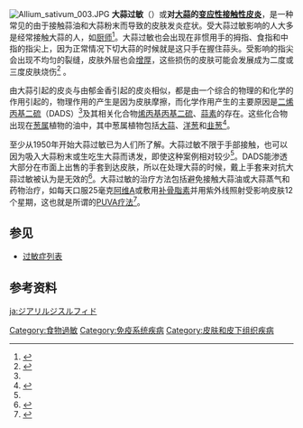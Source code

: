 {{medical}}
[[File:Allium_sativum_003.JPG|thumb]]
'''大蒜过敏'''（{{lang|en|garlic allergy}}）或'''对[[大蒜|大蒜]]的[[变应性接触性皮炎|变应性接触性皮炎]]'''，是一种常见的由于接触蒜油和大蒜粉末而导致的皮肤发炎症状。受大蒜过敏影响的人大多是经常接触大蒜的人，如[[厨师|厨师]]<ref>{{cite book|url=http://books.google.com/?id=Dj9asUfurpcC&pg=PA396|page=396|title=Condensed handbook of occupational dermatology|author=Lasse Kanerva, Peter Elsner, Jan E. Wahlberg, Howard I. Maibach|publisher=Springer|year=2004|isbn=3540443487}}</ref>。大蒜过敏也会出现在非惯用手的拇指、食指和中指的指尖上，因为正常情况下切大蒜的时候就是这只手在握住蒜头。受影响的指尖会出现不均匀的裂缝，皮肤外层也会[[角化过度|增厚]]，这些损伤的皮肤可能会发展成为二度或三度皮肤烧伤<ref name=b1>{{cite book|url=http://books.google.com/?id=f2IwYiyh3YUC&pg=PT305|page=305|title=Dermatology, Volume 2|author=Thomas D. Horn|publisher=Elsevier Health Sciences|year=2003|isbn=0323025781}}</ref> 。

由大蒜引起的皮炎与由郁金香引起的皮炎相似，都是由一个综合的物理的和化学的作用引起的，物理作用的产生是因为皮肤摩擦，而化学作用产生的主要原因是[[二烯丙基二硫|二烯丙基二硫]]（DADS）<ref name=b1/>及其相关化合物[[烯丙基丙基二硫|烯丙基丙基二硫]]、[[蒜素|蒜素]]的存在。这些化合物出现在[[葱属|葱属]]植物的油中，其中葱属植物包括[[大蒜|大蒜]]、[[洋葱|洋葱]]和[[韭葱|韭葱]]<ref name=b2>{{cite book|url=http://books.google.com/?id=6AB89RHV9ucC&pg=PA288|page=228|title=Garlic and other alliums: the lore and the science|author=Eric Block|publisher=Royal Society of Chemistry|year=2009|isbn=0854041907}}</ref>。

至少从1950年开始大蒜过敏已为人们所了解。大蒜过敏不限于手部接触，也可以因为吸入大蒜粉末或生吃生大蒜而诱发，即使这种案例相对较少<ref name=b2/>。DADS能渗透大部分在市面上出售的手套到达皮肤，所以在处理大蒜的时候，戴上手套来对抗大蒜过敏被认为是无效的<ref>{{cite journal|pmid=15527433|year=2004|last1=Moyle|first1=M|last2=Frowen|first2=K|last3=Nixon|first3=R|title=Use of gloves in protection from diallyl disulphide allergy.|volume=45|issue=4|pages=223–5|doi=10.1111/j.1440-0960.2004.00102.x|journal=The Australasian journal of dermatology}}</ref>。大蒜过敏的治疗方法包括避免接触大蒜油或大蒜蒸气和药物治疗，如每天口服25毫克[[阿维A|阿维A]]或敷用[[补骨脂素|补骨脂素]]并用紫外线照射受影响皮肤12个星期，这也就是所谓的[[PUVA疗法|PUVA疗法]]<ref>{{cite book|url=http://books.google.com/?id=dQBAzfyCeQ8C&pg=PA723|page=723|title=Fisher's contact dermatitis|author=Robert L. Rietschel, Joseph F. Fowler, Alexander A. Fisher|publisher=PMPH-USA|year=2008|isbn=1550093789}}</ref>。

== 参见 ==
*[[过敏症列表|过敏症列表]]

== 参考资料 ==
{{Reflist}}

[[Category:食物過敏|Category:食物過敏]]
[[Category:免疫系统疾病|Category:免疫系统疾病]]
[[Category:皮肤和皮下组织疾病|Category:皮肤和皮下组织疾病]]

[[ja:ジアリルジスルフィド|ja:ジアリルジスルフィド]]